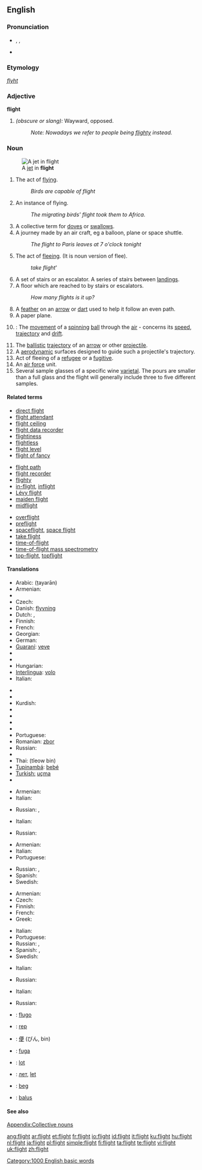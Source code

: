 {{wikipedia|dab=Flight (disambiguation)|flight}}
==English==

===Pronunciation===
* {{enPR|flīt}}, {{IPA|/flaɪt/}}, {{SAMPA|/flaIt/}}
* {{audio|en-us-flight.ogg|Audio (US)}}
*: {{rhymes|aɪt}}

===Etymology===
{{etyl|ang}} ''[[flyht]]''

===Adjective===
'''flight'''

# ''(obscure or slang):'' Wayward, opposed.
#: ''Note: Nowadays we refer to people being [[flighty]] instead.''

===Noun===
{{wikipedia}}
{{en-noun|s|-}}
[[Image:MiG-17F Top View.JPG|thumb|right|A [[jet]] in '''flight''']]

# The act of [[fly]]ing.
#: ''Birds are capable of flight''
# An instance of flying.
#: ''The migrating birds' flight took them to Africa.''
# A collective term for [[dove]]s or [[swallow]]s.
# A journey made by an air craft, eg a balloon, plane or space shuttle.
#: ''The flight to Paris leaves at 7 o'clock tonight''
# The act of [[flee]]ing. (It is noun version of flee).
#: ''take flight'''
# A set of stairs or an escalator.  A series of stairs between [[Landing|landings]].
# A floor which are reached to by stairs or escalators.
#: ''How many flights is it up?''
# A [[feather]] on an [[arrow]] or [[dart]] used to help it follow an even path.
# A paper plane.
# {{cricket}}: The [[movement]] of a [[spinning]] [[ball]] through the [[air]] - concerns its [[speed]], [[trajectory]] and [[drift]].
# The [[ballistic]] [[trajectory]] of an [[arrow]] or other [[projectile]].
# A [[aerodynamics|aerodynamic]] surfaces designed to guide such a projectile's trajectory.
# Act of fleeing of a [[refugee]] or a [[fugitive]].
# An [[air force]] unit.
# Several sample glasses of a specific wine [[varietal]]. The pours are smaller than a full glass and the flight will generally include three to five different samples.

====Related terms====
{{top3}}
* [[direct flight]]
* [[flight attendant]]
* [[flight ceiling]]
* [[flight data recorder]]
* [[flightiness]]
* [[flightless]]
* [[flight level]]
* [[flight of fancy]]
{{mid3}}
* [[flight path]]
* [[flight recorder]]
* [[flighty]]
* [[in-flight]], [[inflight]]
* [[Lévy flight]]
* [[maiden flight]]
* [[midflight]]
{{mid3}}
* [[overflight]]
* [[preflight]]
* [[spaceflight]], [[space flight]]
* [[take flight]]
* [[time-of-flight]]
* [[time-of-flight mass spectrometry]]
* [[top-flight]], [[topflight]]
{{bottom}}

====Translations====
{{trans-top|act of flying}}
* Arabic: {{Arab|[[طيران]]}} (ṭayarān) {{m}}
* Armenian: {{t|hy|թռիչք|sc=Armn|tr=t'ṙičk'}}
* {{trreq|Chinese}}
* Czech: {{t-|cs|let|m}}
* Danish: [[flyvning]] {{c}}
* Dutch: {{t+|nl|vlucht|f}}, {{t+|nl|vliegen|n}}
* Finnish: {{t+|fi|lento}}
* French: {{t+|fr|vol|m}}
* Georgian: {{t|ka|გაფრენა|tr=gap‘rena}}
* German: {{t+|de|Flug|m}}
* [[Guaraní]]: [[veve]]
* {{trreq|Hebrew}}
* {{trreq|Hindi}}
* Hungarian: {{t+|hu|repülés}}
* [[Interlingua]]: [[volo]]
* Italian: {{t+|it|volo|m}}
{{trans-mid}}
* {{trreq|Japanese}}
* {{trreq|Korean}}
* Kurdish: {{t+|ku|firr}}
* {{trreq|Latvian}}
* {{trreq|Lithuanian}}
* {{trreq|Old English}}
* {{trreq|Persian}}
* Portuguese: {{t+|pt|vôo|m}}
* Romanian: [[zbor]] {{n}}
* Russian: {{t|ru|полёт|m|sc=Cyrl|tr=poljót}}
* {{trreq|Spanish}}
* Thai: {{Thai|[[เที่ยวบิน]]}} (tîeow bin)
* [[Tupinambá]]: [[bebé]]
* [[Turkish: ]] [[uçma]]
* {{trreq|Vietnamese}}
{{trans-bottom}}

{{trans-top|instance of flying}}
* Armenian: {{t|hy|թռիչք|sc=Armn|tr=t'ṙičk'}}
* Italian: {{t+|it|volo|m}}
{{trans-mid}}
* Russian: {{t|ru|полёт|m|sc=Cyrl|tr=poljót}}, {{t|ru|перелёт|m|sc=Cyrl|tr=pereljót}}
{{trans-bottom}}

{{trans-top|group of doves or swallows}}
* Italian: {{t+|it|stormo|m}}
{{trans-mid}}
* Russian: {{t|ru|стая|f|sc=Cyrl|tr=stája}}
{{trans-bottom}}

{{trans-top|journey made by an aircraft}}
* Armenian: {{t|hy|թռիչք|sc=Armn|tr=t'ṙičk'}}
* Italian: {{t+|it|volo|m}}
* Portuguese: {{t+|pt|vôo|m}}
{{trans-mid}}
* Russian: {{t|ru|полёт|m|sc=Cyrl|tr=poljót}}, {{t|ru|перелёт|m|sc=Cyrl|tr=pereljót}}
* Spanish: {{t|es|vuelo}}
* Swedish: {{t-|sv|flight|c}}
{{trans-bottom}}

{{trans-top|act of fleeing}}
* Armenian: {{t|hy|փախուստ|sc=Armn|tr=p'axust}}
* Czech: {{t-|cs|útěk|m}}
* Finnish: {{t|fi|pako}}
* French: {{t+|fr|fuite|f}}
* Greek: {{t|el|φόβος|m}}
{{trans-mid}}
* Italian: {{t+|it|fuga|f}}
* Portuguese: {{t+|pt|fuga|f}}
* Russian: {{t|ru|побег|m|sc=Cyrl|tr=pobég}}, {{t|ru|бегство|n|sc=Cyrl|tr=bégstvo}}
* Spanish: {{t|es|fuga|f}}, {{t|es|huida}}
* Swedish: {{t+|sv|flykt|c}}
{{trans-bottom}}

{{trans-top|set of stairs}}
* Italian: {{t-|it|rampa|f}}
{{trans-mid}}
* Russian: {{t|ru|пролёт|m|sc=Cyrl|tr=proljót}}
{{trans-bottom}}

{{trans-top|floor of building}}
* Italian: {{t+|it|piano|m}}
{{trans-mid}}
* Russian: {{t|ru|пролёт|m|sc=Cyrl|tr=proljót}}
{{trans-bottom}}

{{trans-top|feather on an arrow}}
{{trans-mid}}
{{trans-bottom}}

{{checktrans-top}}
* {{ttbc|Esperanto}}: [[flugo]]
* {{ttbc|Hungarian}}: [[rep#Hungarian|rep]]
* {{ttbc|Japanese}}: [[便#Japanese|便]] (びん, bin)
* {{ttbc|Latin}}: [[fuga#Latin|fuga]] {{f}}
{{checktrans-mid}}
* {{ttbc|Polish}}: [[lot#Polish|lot]] {{m}}
* {{ttbc|Serbian}}: [[лет#Serbian|лет]], [[let#Serbian|let]] {{m}}
* {{ttbc|Slovene}}: [[beg#Slovene|beg]] {{m}}
* {{ttbc|Tok Pisin}}: [[balus]]
{{checktrans-bottom}}

====See also====
[[Appendix:Collective nouns]]

[[Category:1000 English basic words]]

[[ang:flight]]
[[ar:flight]]
[[et:flight]]
[[fr:flight]]
[[io:flight]]
[[id:flight]]
[[it:flight]]
[[ku:flight]]
[[hu:flight]]
[[nl:flight]]
[[ja:flight]]
[[pl:flight]]
[[simple:flight]]
[[fi:flight]]
[[ta:flight]]
[[te:flight]]
[[vi:flight]]
[[uk:flight]]
[[zh:flight]]